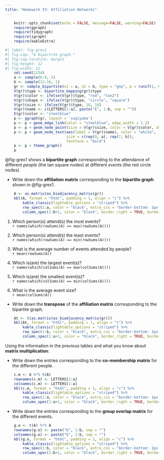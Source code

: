```yaml
---
title: "Homework IV: Affiliation Networks"
---
```


```r
    knitr::opts_chunk$set(echo = FALSE, message=FALSE, warning=FALSE)
    require(ggraph)
    require(tidygraph)
    require(igraph)
    require(kableExtra)
```

```r
#| label: fig-grex1
#| fig-cap: "A bipartite graph."
#| fig-cap-location: margin   
#| fig-height: 12
#| fig-width: 12
    set.seed(1234)
    a <- sample(6:9, 1)
    b <- sample(12:16, 1) 
    gr <- sample_bipartite(n1 = a, n2 = b, type = "gnp", p = runif(1, 0.28, 0.30))
    V(gr)$type <- bipartite_mapping(gr)$type
    V(gr)$color <- ifelse(V(gr)$type, "red", "tan2")
    V(gr)$shape <- ifelse(V(gr)$type, "circle", "square")
    V(gr)$size <- ifelse(V(gr)$type, 18, 16)
    V(gr)$name <- c(LETTERS[1:a], paste("E", 1:b, sep = ""))
    E(gr)$color <- "steelblue"
    p <- ggraph(gr, layout = 'sugiyama') 
    p <- p + geom_edge_link(color = "steelblue", edge_width = 1.1) 
    p <- p + geom_node_point(size = V(gr)$size, color = V(gr)$color, shape = V(gr)$shape)
    p <- p + geom_node_text(aes(label = V(gr)$name), color = "white", 
                            size = c(rep(9, a), rep(7, b)), 
                            fontface = "bold")
    p <- p + theme_graph() 
    p
```

@fig-grex1 shows a **bipartite graph** corresponding to the attendance of different *people* (the tan square nodes) at different *events* (the red circle nodes).

- Write down the **affiliation matrix** corresponding to the **bipartite graph** shown in @fig-grex1. 

```r
    A <- as.matrix(as_biadjacency_matrix(gr))
    kbl(A, format = "html", padding = 1, align = "c") %>% 
        kable_classic(lightable_options = "striped") %>% 
        row_spec(1:a, color = "black", extra_css = "border-bottom: 1px solid;") %>% 
        column_spec(1:b+1, color = "black", border_right = TRUE, border_left = TRUE) 
```

1. Which person(s) attend(s) the most events?
<br>
`r names(which(rowSums(A) == max(rowSums(A))))`
<br>

1. Which person(s) attend(s) the least events?
<br>
`r names(which(rowSums(A) == min(rowSums(A))))`
<br>

1. What is the average number of events attended by people?
<br>
`r mean(rowSums(A))`
<br>

1. Which is(are) the largest event(s)?
<br>
`r names(which(colSums(A) == max(colSums(A))))`
<br>

1. Which is(are) the smallest event(s)?
<br>
`r names(which(colSums(A) == min(colSums(A))))`
<br>

1. What is the average event size?
<br>
`r mean(colSums(A))`
<br>

- Write down the **transpose** of the **affiliation matrix** corresponding to the bipartite graph.

```r
    At <- t(as.matrix(as_biadjacency_matrix(gr)))
    kbl(At, format = "html", padding = 1, align = "c") %>% 
        kable_classic(lightable_options = "striped") %>% 
        row_spec(1:b, color = "black", extra_css = "border-bottom: 1px solid;") %>% 
        column_spec(1:a+1, color = "black", border_right = TRUE, border_left = TRUE) 
```

Using the information in the previous tables and what you know about **matrix multiplication**:

- Write down the entries corresponding to the **co-membership matrix** for the different people.

```r
    c.m <- A %*% t(A)
    rownames(c.m) <- LETTERS[1:a]
    colnames(c.m) <- LETTERS[1:a]
    kbl(c.m, format = "html", padding = 1, align = "c") %>% 
        kable_classic(lightable_options = "striped") %>% 
        row_spec(1:a, color = "black", extra_css = "border-bottom: 1px solid;") %>% 
        column_spec(1:a+1, color = "black", border_right = TRUE, border_left = TRUE)
```

- Write down the entries corresponding to the **group overlap matrix** for the different events.

```r
    g.o <- t(A) %*% A 
    rownames(g.o) <- paste("E", 1:b, sep = "")
    colnames(g.o) <- paste("E", 1:b, sep = "")
    kbl(g.o, format = "html", padding = 1, align = "c") %>% 
        kable_classic(lightable_options = "striped") %>% 
        row_spec(1:b, color = "black", extra_css = "border-bottom: 1px solid;") %>% 
        column_spec(1:b+1, color = "black", border_right = TRUE, border_left = TRUE)
```
